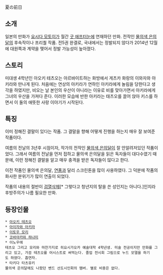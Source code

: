 夏の前日

== 소개 ==
일본의 만화가 [[요시다 모토이]]가 월간 [[굿 애프터눈]]에 연재하던 만화. 전작인 [[물의색 은의달]]의 후속작이나 프리퀄 작품. 전5권 완결로, 국내에서는 정발되지 않다가 2014년 12월에 대원쪽과 계약을 맺어서 정발 가능성이 높아졌다.

== 스토리 ==
미대생 4학년인 아오키 테츠오는 아르바이트하는 화방에서 게츠카 화랑의 이와자와 아키라와 만나게 된다. 처음에는 연상의 아키라가 연하인 아키라에게 놀림을 당한다고 생각을 하였지만, 비오는 날 본인의 우산이 아니라는 이유로 비를 맞아가면서 아키라에게 그녀의 우산을 가져다 준다. 이러한 모습에 반한 아키라는 태츠오를 끌어 앉아 키스를 하면서 이 둘의 애뜻한 사랑 이야기가 시작된다.

== 특징 ==
이미 정해진 결말이 있다는 작품. 그 결말을 향해 어떻게 진행을 하는지 매우 잘 보여준 작품이다.

여름의 전날의 3년후 시점이자, 작가의 전작인 [[물의색 은의달]]이 잘 안알려저있던 작품이었다. 그래서 여름의 전날을 먼저 접하고 물의색 은의달을 읽은 독자들이 대다수였기 때문에, 이런 정해진 결말을 알고 매우 충격을 받은 독자들이 많다고 한다.

이전 작품인 물의색 은의달, [[연풍]]과 달리 스크린톤을 많이 사용하였다. 그 덕분에 작품의 화사한 분위기가 많이 연출이 되었다.

작품의 내용의 절반이 [[검열삭제]][* 그렇다고 청년지의 탈을 쓴 성인지는 아니다.]인지라 후방주의가 나름 필요한 만화.

== 등장인물 ==
 * [[아오키 테츠오]]
 * [[아이자와 아키라]]
 * [[이토우 모리]]
 * [[코바야카와 하나미]]
 * 이노우에
 테츠오 그리고 모리와 마찬가지로 히요시가오카 예술대학 4학년생. 미술 전공이지만 만화를 그리고 있고, 가끔 테츠오를 어시스트로 써먹는다. 졸업 전시회 그림으로 누드 모델을 하기도 하였다. 흡연자.
 * 타키다 타츠유키
 물의색 은의달에도 나왔던 밴드 선도시인회의 멤버. 별로 비중은 없다.
